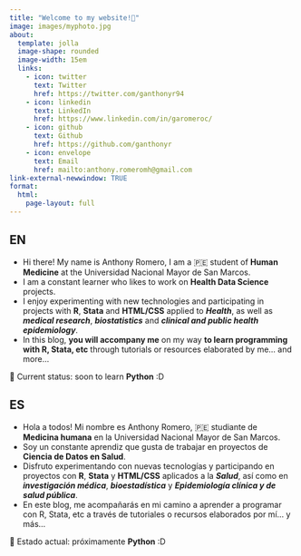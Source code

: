```yaml
---
title: "Welcome to my website!👋"
image: images/myphoto.jpg
about:
  template: jolla
  image-shape: rounded
  image-width: 15em
  links:
    - icon: twitter
      text: Twitter
      href: https://twitter.com/ganthonyr94
    - icon: linkedin
      text: LinkedIn
      href: https://www.linkedin.com/in/garomeroc/
    - icon: github
      text: Github
      href: https://github.com/ganthonyr
    - icon: envelope 
      text: Email
      href: mailto:anthony.romeromh@gmail.com
link-external-newwindow: TRUE
format:
  html:
    page-layout: full
---
```


::: {.panel-tabset .presentation}

## EN

-  Hi there! My name is Anthony Romero, I am a  🇵🇪 student of **Human Medicine** at the Universidad Nacional Mayor de San Marcos.  
-  I am a constant learner who likes to work on **Health Data Science** projects.  
-  I enjoy experimenting with new technologies and participating in projects with **R**, **Stata** and **HTML/CSS** applied to **_Health_**, as well as **_medical research_**, **_biostatistics_** and **_clinical and public health epidemiology_**.
-  In this blog, **you will accompany me** on my way **to learn programming with R, Stata, etc** through tutorials or resources elaborated by me... and more... 

::: {.text}
🧠 Current status: soon to learn **Python** :D
:::  

## ES

-  Hola a todos! Mi nombre es Anthony Romero, 🇵🇪 studiante de **Medicina humana** en la Universidad Nacional Mayor de San Marcos.  
-  Soy un constante aprendiz que gusta de trabajar en proyectos de **Ciencia de Datos en Salud**.  
-  Disfruto experimentando con nuevas tecnologías y participando en proyectos con **R**, **Stata** y **HTML/CSS** aplicados a la **_Salud_**, así como en **_investigación médica_**, **_bioestadística_** y **_Epidemiología clínica y de salud pública_**.  
-  En este blog, me acompañarás en mi camino a aprender a programar con R, Stata, etc a través de tutoriales o recursos elaborados por mí... y más...

::: {.text}
🧠 Estado actual: próximamente **Python** :D
::: 
:::